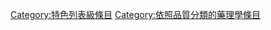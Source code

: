 {{Cat more|Wikipedia:藥理學專題}}
{{emptycat}}
{{Articles by Quality|topic=药理学|project=药理学|format=TOC}}

[[Category:特色列表級條目|Category:特色列表級條目]]
[[Category:依照品質分類的藥理學條目|Category:依照品質分類的藥理學條目]]